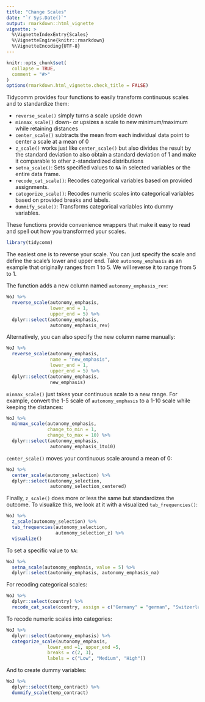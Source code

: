 ---
title: "Change Scales"
date: "`r Sys.Date()`"
output: rmarkdown::html_vignette
vignette: >
  %\VignetteIndexEntry{Scales}
  %\VignetteEngine{knitr::rmarkdown}
  %\VignetteEncoding{UTF-8}
---


```{r, include = FALSE}
knitr::opts_chunk$set(
  collapse = TRUE,
  comment = "#>"
)
options(rmarkdown.html_vignette.check_title = FALSE)
```

Tidycomm provides four functions to easily transform continuous scales and to standardize them:

- `reverse_scale()` simply turns a scale upside down
- `minmax_scale()` down- or upsizes a scale to new minimum/maximum while retaining distances
- `center_scale()` subtracts the mean from each individual data point to center a scale at a mean of 0
- `z_scale()` works just like `center_scale()` but also divides the result by the standard deviation to also obtain a standard deviation of 1 and make it comparable to other z-standardized distributions
- `setna_scale()`: Sets specified values to `NA` in selected variables or the entire data frame.
- `recode_cat_scale()`: Recodes categorical variables based on provided assignments.
- `categorize_scale()`: Recodes numeric scales into categorical variables based on provided breaks and labels.
- `dummify_scale()`: Transforms categorical variables into dummy variables.

These functions provide convenience wrappers that make it easy to read and spell out how you transformed your scales.

```{r setup}
library(tidycomm)
```

The easiest one is to reverse your scale. You can just specify the scale and define the scale's lower and upper end. Take `autonomy_emphasis` as an example that originally ranges from 1 to 5. We will reverse it to range from 5 to 1.

The function adds a new column named `autonomy_emphasis_rev`: 

```{r}
WoJ %>% 
  reverse_scale(autonomy_emphasis,
                lower_end = 1,
                upper_end = 5) %>% 
  dplyr::select(autonomy_emphasis,
                autonomy_emphasis_rev)
```

Alternatively, you can also specify the new column name manually:

```{r}
WoJ %>% 
  reverse_scale(autonomy_emphasis,
                name = "new_emphasis",
                lower_end = 1,
                upper_end = 5) %>% 
  dplyr::select(autonomy_emphasis,
                new_emphasis)
```

`minmax_scale()` just takes your continuous scale to a new range. For example, convert the 1-5 scale of `autonomy_emphasis` to a 1-10 scale while keeping the distances:

```{r}
WoJ %>% 
  minmax_scale(autonomy_emphasis,
               change_to_min = 1,
               change_to_max = 10) %>% 
  dplyr::select(autonomy_emphasis,
                autonomy_emphasis_1to10)
```

`center_scale()` moves your continuous scale around a mean of 0:

```{r}
WoJ %>% 
  center_scale(autonomy_selection) %>% 
  dplyr::select(autonomy_selection,
                autonomy_selection_centered)
```

Finally, `z_scale()` does more or less the same but standardizes the outcome. To visualize this, we look at it with a visualized `tab_frequencies()`:

```{r}
WoJ %>% 
  z_scale(autonomy_selection) %>% 
  tab_frequencies(autonomy_selection,
                  autonomy_selection_z) %>% 
  visualize()
```

To set a specific value to `NA`:

```{r}
WoJ %>% 
  setna_scale(autonomy_emphasis, value = 5) %>% 
  dplyr::select(autonomy_emphasis, autonomy_emphasis_na)
```

For recoding categorical scales:

```{r}
WoJ %>% 
  dplyr::select(country) %>%
  recode_cat_scale(country, assign = c("Germany" = "german", "Switzerland" = "swiss"), other = "other")
```

To recode numeric scales into categories:

```{r}
WoJ %>%
  dplyr::select(autonomy_emphasis) %>%
  categorize_scale(autonomy_emphasis, 
               lower_end =1, upper_end =5,
               breaks = c(2, 3),
               labels = c("Low", "Medium", "High"))
```

And to create dummy variables:

```{r}
WoJ %>% 
  dplyr::select(temp_contract) %>%
  dummify_scale(temp_contract)
```
